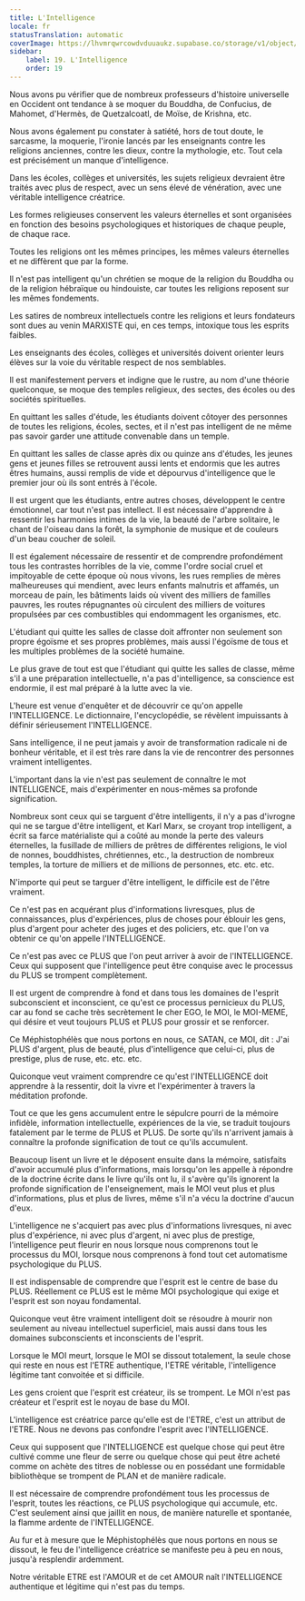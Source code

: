 ```yaml
---
title: L'Intelligence
locale: fr
statusTranslation: automatic
coverImage: https://lhvmrqwrcowdvduuaukz.supabase.co/storage/v1/object/public/strapi-uploads/small_cover-educacion-fundamental.webp-2d51a7828a2b1309555be27f7e2a61a0.webp
sidebar:
    label: 19. L'Intelligence
    order: 19
---
```

Nous avons pu vérifier que de nombreux professeurs d'histoire universelle en Occident ont tendance à se moquer du Bouddha, de Confucius, de Mahomet, d'Hermès, de Quetzalcoatl, de Moïse, de Krishna, etc.

Nous avons également pu constater à satiété, hors de tout doute, le sarcasme, la moquerie, l'ironie lancés par les enseignants contre les religions anciennes, contre les dieux, contre la mythologie, etc. Tout cela est précisément un manque d'intelligence.

Dans les écoles, collèges et universités, les sujets religieux devraient être traités avec plus de respect, avec un sens élevé de vénération, avec une véritable intelligence créatrice.

Les formes religieuses conservent les valeurs éternelles et sont organisées en fonction des besoins psychologiques et historiques de chaque peuple, de chaque race.

Toutes les religions ont les mêmes principes, les mêmes valeurs éternelles et ne diffèrent que par la forme.

Il n'est pas intelligent qu'un chrétien se moque de la religion du Bouddha ou de la religion hébraïque ou hindouiste, car toutes les religions reposent sur les mêmes fondements.

Les satires de nombreux intellectuels contre les religions et leurs fondateurs sont dues au venin MARXISTE qui, en ces temps, intoxique tous les esprits faibles.

Les enseignants des écoles, collèges et universités doivent orienter leurs élèves sur la voie du véritable respect de nos semblables.

Il est manifestement pervers et indigne que le rustre, au nom d'une théorie quelconque, se moque des temples religieux, des sectes, des écoles ou des sociétés spirituelles.

En quittant les salles d'étude, les étudiants doivent côtoyer des personnes de toutes les religions, écoles, sectes, et il n'est pas intelligent de ne même pas savoir garder une attitude convenable dans un temple.

En quittant les salles de classe après dix ou quinze ans d'études, les jeunes gens et jeunes filles se retrouvent aussi lents et endormis que les autres êtres humains, aussi remplis de vide et dépourvus d'intelligence que le premier jour où ils sont entrés à l'école.

Il est urgent que les étudiants, entre autres choses, développent le centre émotionnel, car tout n'est pas intellect. Il est nécessaire d'apprendre à ressentir les harmonies intimes de la vie, la beauté de l'arbre solitaire, le chant de l'oiseau dans la forêt, la symphonie de musique et de couleurs d'un beau coucher de soleil.

Il est également nécessaire de ressentir et de comprendre profondément tous les contrastes horribles de la vie, comme l'ordre social cruel et impitoyable de cette époque où nous vivons, les rues remplies de mères malheureuses qui mendient, avec leurs enfants malnutris et affamés, un morceau de pain, les bâtiments laids où vivent des milliers de familles pauvres, les routes répugnantes où circulent des milliers de voitures propulsées par ces combustibles qui endommagent les organismes, etc.

L'étudiant qui quitte les salles de classe doit affronter non seulement son propre égoïsme et ses propres problèmes, mais aussi l'égoïsme de tous et les multiples problèmes de la société humaine.

Le plus grave de tout est que l'étudiant qui quitte les salles de classe, même s'il a une préparation intellectuelle, n'a pas d'intelligence, sa conscience est endormie, il est mal préparé à la lutte avec la vie.

L'heure est venue d'enquêter et de découvrir ce qu'on appelle l'INTELLIGENCE. Le dictionnaire, l'encyclopédie, se révèlent impuissants à définir sérieusement l'INTELLIGENCE.

Sans intelligence, il ne peut jamais y avoir de transformation radicale ni de bonheur véritable, et il est très rare dans la vie de rencontrer des personnes vraiment intelligentes.

L'important dans la vie n'est pas seulement de connaître le mot INTELLIGENCE, mais d'expérimenter en nous-mêmes sa profonde signification.

Nombreux sont ceux qui se targuent d'être intelligents, il n'y a pas d'ivrogne qui ne se targue d'être intelligent, et Karl Marx, se croyant trop intelligent, a écrit sa farce matérialiste qui a coûté au monde la perte des valeurs éternelles, la fusillade de milliers de prêtres de différentes religions, le viol de nonnes, bouddhistes, chrétiennes, etc., la destruction de nombreux temples, la torture de milliers et de millions de personnes, etc. etc. etc.

N'importe qui peut se targuer d'être intelligent, le difficile est de l'être vraiment.

Ce n'est pas en acquérant plus d'informations livresques, plus de connaissances, plus d'expériences, plus de choses pour éblouir les gens, plus d'argent pour acheter des juges et des policiers, etc. que l'on va obtenir ce qu'on appelle l'INTELLIGENCE.

Ce n'est pas avec ce PLUS que l'on peut arriver à avoir de l'INTELLIGENCE. Ceux qui supposent que l'intelligence peut être conquise avec le processus du PLUS se trompent complètement.

Il est urgent de comprendre à fond et dans tous les domaines de l'esprit subconscient et inconscient, ce qu'est ce processus pernicieux du PLUS, car au fond se cache très secrètement le cher EGO, le MOI, le MOI-MEME, qui désire et veut toujours PLUS et PLUS pour grossir et se renforcer.

Ce Méphistophélès que nous portons en nous, ce SATAN, ce MOI, dit : J'ai PLUS d'argent, plus de beauté, plus d'intelligence que celui-ci, plus de prestige, plus de ruse, etc. etc. etc.

Quiconque veut vraiment comprendre ce qu'est l'INTELLIGENCE doit apprendre à la ressentir, doit la vivre et l'expérimenter à travers la méditation profonde.

Tout ce que les gens accumulent entre le sépulcre pourri de la mémoire infidèle, information intellectuelle, expériences de la vie, se traduit toujours fatalement par le terme de PLUS et PLUS. De sorte qu'ils n'arrivent jamais à connaître la profonde signification de tout ce qu'ils accumulent.

Beaucoup lisent un livre et le déposent ensuite dans la mémoire, satisfaits d'avoir accumulé plus d'informations, mais lorsqu'on les appelle à répondre de la doctrine écrite dans le livre qu'ils ont lu, il s'avère qu'ils ignorent la profonde signification de l'enseignement, mais le MOI veut plus et plus d'informations, plus et plus de livres, même s'il n'a vécu la doctrine d'aucun d'eux.

L'intelligence ne s'acquiert pas avec plus d'informations livresques, ni avec plus d'expérience, ni avec plus d'argent, ni avec plus de prestige, l'intelligence peut fleurir en nous lorsque nous comprenons tout le processus du MOI, lorsque nous comprenons à fond tout cet automatisme psychologique du PLUS.

Il est indispensable de comprendre que l'esprit est le centre de base du PLUS. Réellement ce PLUS est le même MOI psychologique qui exige et l'esprit est son noyau fondamental.

Quiconque veut être vraiment intelligent doit se résoudre à mourir non seulement au niveau intellectuel superficiel, mais aussi dans tous les domaines subconscients et inconscients de l'esprit.

Lorsque le MOI meurt, lorsque le MOI se dissout totalement, la seule chose qui reste en nous est l'ETRE authentique, l'ETRE véritable, l'intelligence légitime tant convoitée et si difficile.

Les gens croient que l'esprit est créateur, ils se trompent. Le MOI n'est pas créateur et l'esprit est le noyau de base du MOI.

L'intelligence est créatrice parce qu'elle est de l'ETRE, c'est un attribut de l'ETRE. Nous ne devons pas confondre l'esprit avec l'INTELLIGENCE.

Ceux qui supposent que l'INTELLIGENCE est quelque chose qui peut être cultivé comme une fleur de serre ou quelque chose qui peut être acheté comme on achète des titres de noblesse ou en possédant une formidable bibliothèque se trompent de PLAN et de manière radicale.

Il est nécessaire de comprendre profondément tous les processus de l'esprit, toutes les réactions, ce PLUS psychologique qui accumule, etc. C'est seulement ainsi que jaillit en nous, de manière naturelle et spontanée, la flamme ardente de l'INTELLIGENCE.

Au fur et à mesure que le Méphistophélès que nous portons en nous se dissout, le feu de l'intelligence créatrice se manifeste peu à peu en nous, jusqu'à resplendir ardemment.

Notre véritable ETRE est l'AMOUR et de cet AMOUR naît l'INTELLIGENCE authentique et légitime qui n'est pas du temps.

